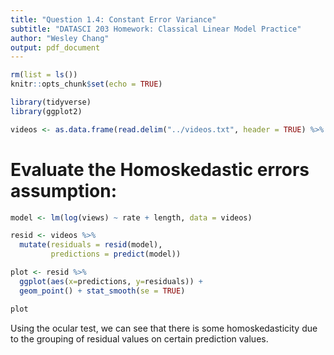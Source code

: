 ```yaml
---
title: "Question 1.4: Constant Error Variance"
subtitle: "DATASCI 203 Homework: Classical Linear Model Practice"
author: "Wesley Chang"
output: pdf_document
---
```


```r
rm(list = ls())
knitr::opts_chunk$set(echo = TRUE)

library(tidyverse)
library(ggplot2)

videos <- as.data.frame(read.delim("../videos.txt", header = TRUE) %>% na.omit())
```


# Evaluate the Homoskedastic errors assumption:

```r
model <- lm(log(views) ~ rate + length, data = videos)

resid <- videos %>%
  mutate(residuals = resid(model),
         predictions = predict(model))

plot <- resid %>%
  ggplot(aes(x=predictions, y=residuals)) +
  geom_point() + stat_smooth(se = TRUE)

plot
```

Using the ocular test, we can see that there is some homoskedasticity due to the grouping of residual values on certain prediction values.